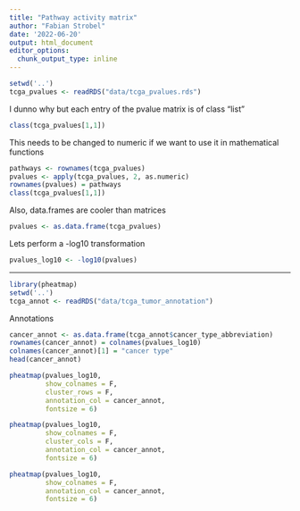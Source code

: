 ```yaml
---
title: "Pathway activity matrix"
author: "Fabian Strobel"
date: '2022-06-20'
output: html_document
editor_options: 
  chunk_output_type: inline
---
```


```r
setwd('..')
tcga_pvalues <- readRDS("data/tcga_pvalues.rds")
```

I dunno why but each entry of the pvalue matrix is of class "list"
```r
class(tcga_pvalues[1,1])
```
This needs to be changed to numeric if we want to use it in mathematical functions
```r
pathways <- rownames(tcga_pvalues)
pvalues <- apply(tcga_pvalues, 2, as.numeric)
rownames(pvalues) = pathways
class(tcga_pvalues[1,1])
```

Also, data.frames are cooler than matrices
```r
pvalues <- as.data.frame(tcga_pvalues)
```

Lets perform a -log10 transformation
```r
pvalues_log10 <- -log10(pvalues)
```

***

```r
library(pheatmap)
setwd('..')
tcga_annot <- readRDS("data/tcga_tumor_annotation")
```

Annotations
```r
cancer_annot <- as.data.frame(tcga_annot$cancer_type_abbreviation)
rownames(cancer_annot) = colnames(pvalues_log10)
colnames(cancer_annot)[1] = "cancer type"
head(cancer_annot)
```


```r
pheatmap(pvalues_log10,
         show_colnames = F,
         cluster_rows = F,
         annotation_col = cancer_annot,
         fontsize = 6)

pheatmap(pvalues_log10,
         show_colnames = F,
         cluster_cols = F,
         annotation_col = cancer_annot,
         fontsize = 6)

pheatmap(pvalues_log10,
         show_colnames = F,
         annotation_col = cancer_annot,
         fontsize = 6)
```

